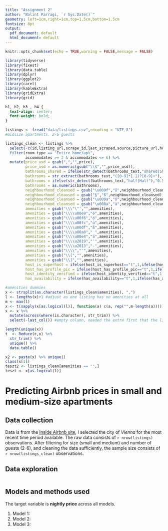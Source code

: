 ```yaml
---
title: "Assignment 2"
author: "Balint Parragi, `r Sys.Date()`"
geometry: left=1cm,right=1cm,top=1.5cm,bottom=1.5cm
fontsize: 8pt
output:
  pdf_document: default
  html_document: default
---
```


```r
knitr::opts_chunk$set(echo = TRUE,warning = FALSE,message = FALSE)
```

```r
library(tidyverse)
library(fixest)
library(data.table)
library(dplyr)
library(ggplot2)
library(caret)
library(kableExtra)
library(gridExtra)
library(grid)
```

```css
h1, h2, h3 , h4 {
  text-align: center;
  font-weight: bold;
}
```

```r
listings <- fread("data/listings.csv",encoding = "UTF-8")
#midsize apartments, 2-6 guests

listings_clean <- listings %>% 
  select(-c(id,listing_url,scrape_id,last_scraped,source,picture_url,host_url,host_thumbnail_url,host_picture_url,host_neighbourhood,neighbourhood_group_cleansed,calendar_updated,calendar_last_scraped,license)) %>% 
  filter(room_type == "Entire home/apt",
         accommodates >= 2 & accommodates <= 6) %>% 
  mutate(price_usd = gsub(",","",price),
         price_usd = as.numeric(gsub("\\$","",price_usd)),
         bathrooms_shared = ifelse(str_detect(bathrooms_text,"shared|Shared"),1,0),
         bathrooms = str_extract(bathrooms_text,"([0-9]*[.])?[0-9]+"),
         bathrooms = ifelse(str_detect(bathrooms_text,"half|Half"),"0.5",ifelse(bathrooms_text=="","0",bathrooms)),
         bathrooms = as.numeric(bathrooms),
         neighbourhood_cleansed = gsub("\u009f","ü",neighbourhood_cleansed),
         neighbourhood_cleansed = gsub("§","ß",neighbourhood_cleansed),
         neighbourhood_cleansed = gsub("\u009a","ö",neighbourhood_cleansed),
         neighbourhood_cleansed = gsub("\u008a","ä",neighbourhood_cleansed),
         amenities = gsub('\\\"\"',"",amenities),
         amenities = gsub("\\\\u00e9","é",amenities),
         amenities = gsub("\\\\u00f6","ö",amenities),
         amenities = gsub("\\\\u00fc","ü",amenities),
         amenities = gsub("\\\\u00df","ß",amenities),
         amenities = gsub("\\\\u00a0"," ",amenities),
         amenities = gsub("\\\\u00e4","ä",amenities),
         amenities = gsub("\\\\u2019","'",amenities),
         amenities = gsub("\\\\u2013","-",amenities),
         amenities = gsub("\\\\","″",amenities),
         amenities = gsub("\\[","",amenities),
         amenities = gsub("\\]","",amenities),
         host_is_superhost = ifelse(host_is_superhost=="t",1,ifelse(host_is_superhost=="f",0,NA)),
         host_has_profile_pic = ifelse(host_has_profile_pic=="t",1,ifelse(host_has_profile_pic=="f",0,NA)),
         host_identity_verified = ifelse(host_identity_verified=="t",1,ifelse(host_identity_verified=="f",0,NA)),
         has_availability = ifelse(has_availability=="t",1,ifelse(has_availability=="f",0,NA)))

#amenities dummies
x <- strsplit(as.character(listings_clean$amenities), ",")
l <- lengths(x)+1 #adjust as one listing has no amenities at all
m <- max(l)
x <- t(sapply(x[as.logical(l)], function(a) c(a, rep("",m-length(a))))) %>% data.table()
x <- x %>% 
  mutate(across(where(is.character), str_trim)) %>% 
  select(-last_col()) #empty column, needed the extra first that the listing with no amenities gets a row as well

length(unique(x))
t  <- Reduce(c,x) %>%
  str_trim() %>%
  unique() %>% 
  data.table()

x2 <- paste(x) %>% unique()
class(x[1])
teszt2 <- listings_clean[amenities == "",]
teszt <- x[as.logical(l)]
```

# __Predicting Airbnb prices in small and medium-size apartments__

## Data collection

Data is from the <span style="text-decoration:underline">[Inside Airbnb site](http://insideairbnb.com/get-the-data.html)</span>, I selected the city of *Vienna* for the most recent time period available. The raw data consists of `r nrow(listings)` observations. After filtering for size (small and medium) and number of guests (2-6), and cleaning the data sufficiently, the sample size consists of `r nrow(listings_clean)` observations.




## Data exploration

```r

```

## Models and methods used

The target variable is **nightly price** across all models.

1. Model 1:
2. Model 2:
3. Model 3:
